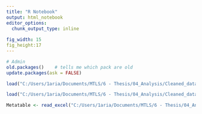 ```yaml
---
title: "R Notebook"
output: html_notebook
editor_options: 
  chunk_output_type: inline
  
fig_width: 15 
fig_height:17 
---
```


```r
# Admin
old.packages()    # tells me which pack are old
update.packages(ask = FALSE)
```

```r
load("C:/Users/1aria/Documents/MTLS/6 - Thesis/04_Analysis/Cleaned_data/longform_info_to_analyze.Rda")

load("C:/Users/1aria/Documents/MTLS/6 - Thesis/04_Analysis/Cleaned_data/wide_matrix.RDa")

Metatable <- read_excel("C:/Users/1aria/Documents/MTLS/6 - Thesis/04_Analysis/Raw_data/Metatable.xlsx")
```

```r

```
